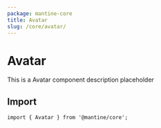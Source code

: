 ```yaml
---
package: mantine-core
title: Avatar
slug: /core/avatar/
---
```


# Avatar

This is a Avatar component description placeholder

<PageHeader
  source="mantine-core/src/Avatar/Avatar.tsx"
  docs="core/Avatar.mdx"
  package="@mantine/core"
/>

## Import

```tsx
import { Avatar } from '@mantine/core';
```

<PropsTable component="Avatar" />
